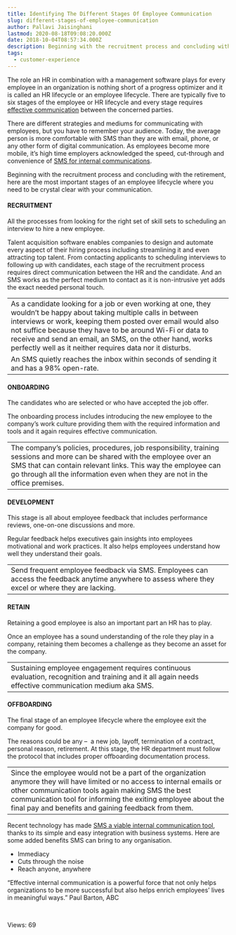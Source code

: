 ```yaml
---
title: Identifying The Different Stages Of Employee Communication
slug: different-stages-of-employee-communication
author: Pallavi Jaisinghani
lastmod: 2020-08-18T09:08:20.000Z
date: 2018-10-04T08:57:34.000Z
description: Beginning with the recruitment process and concluding with the retirement, here are the most important stages of an employee lifecycle where you need to be crystal clear with your communication.
tags:
  - customer-experience
---
```


The role an HR in combination with a management software plays for every employee in an organization is nothing short of a progress optimizer and it is called an HR lifecycle or an employee lifecycle. There are typically five to six stages of the employee or HR lifecycle and every stage requires [effective communication](https://msg91.com/sms) between the concerned parties.


There are different strategies and mediums for communicating with employees, but you have to remember your audience. Today, the average person is more comfortable with SMS than they are with email, phone, or any other form of digital communication. As employees become more mobile, it’s high time employers acknowledged the speed, cut-through and convenience of [SMS for internal communications](https://msg91.com/sms).


Beginning with the recruitment process and concluding with the retirement, here are the most important stages of an employee lifecycle where you need to be crystal clear with your communication.


#### **RECRUITMENT**


All the processes from looking for the right set of skill sets to scheduling an interview to hire a new employee.


Talent acquisition software enables companies to design and automate every aspect of their hiring process including streamlining it and even attracting top talent. From contacting applicants to scheduling interviews to following up with candidates, each stage of the recruitment process requires direct communication between the HR and the candidate. And an SMS works as the perfect medium to contact as it is non-intrusive yet adds the exact needed personal touch.




|  |
| --- |
| As a candidate looking for a job or even working at one, they wouldn’t be happy about taking multiple calls in between interviews or work, keeping them posted over email would also not suffice because they have to be around Wi-Fi or data to receive and send an email, an SMS, on the other hand, works perfectly well as it neither requires data nor it disturbs.
An SMS quietly reaches the inbox within seconds of sending it and has a 98% open-rate. |


#### **ONBOARDING**


The candidates who are selected or who have accepted the job offer.


The onboarding process includes introducing the new employee to the company’s work culture providing them with the required information and tools and it again requires effective communication.




|  |
| --- |
| The company’s policies, procedures, job responsibility, training sessions and more can be shared with the employee over an SMS that can contain relevant links. This way the employee can go through all the information even when they are not in the office premises. |


#### **DEVELOPMENT**


This stage is all about employee feedback that includes performance reviews, one-on-one discussions and more.


Regular feedback helps executives gain insights into employees motivational and work practices. It also helps employees understand how well they understand their goals.




|  |
| --- |
| Send frequent employee feedback via SMS. Employees can access the feedback anytime anywhere to assess where they excel or where they are lacking. |


#### **RETAIN**


Retaining a good employee is also an important part an HR has to play.


Once an employee has a sound understanding of the role they play in a company, retaining them becomes a challenge as they become an asset for the company.




|  |
| --- |
| Sustaining employee engagement requires continuous evaluation, recognition and training and it all again needs effective communication medium aka SMS. |


#### **OFFBOARDING**


The final stage of an employee lifecycle where the employee exit the company for good.


The reasons could be any –  a new job, layoff, termination of a contract, personal reason, retirement. At this stage, the HR department must follow the protocol that includes proper offboarding documentation process.




|  |
| --- |
| Since the employee would not be a part of the organization anymore they will have limited or no access to internal emails or other communication tools again making SMS the best communication tool for informing the exiting employee about the final pay and benefits and gaining feedback from them. |


Recent technology has made [SMS a viable internal communication tool](https://msg91.com/sms), thanks to its simple and easy integration with business systems. Here are some added benefits SMS can bring to any organisation.


* Immediacy
* Cuts through the noise
* Reach anyone, anywhere


“Effective internal communication is a powerful force that not only helps organizations to be more successful but also helps enrich employees’ lives in meaningful ways.” Paul Barton, ABC


 


 Views: 69



